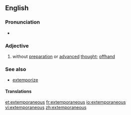 ==English==

===Pronunciation===
{{ipacregion|Canada}} {{ipac|əkˌstɛmpɚˈeɪniəs|en-ca-synth-extemporaneous.ogg|CA synth}}
* {{rhymes|eɪniəs}}

===Adjective===
{{en-adj}}

# without [[preparation]] or [[advanced]] [[thought]]; [[offhand]]

===See also===
* [[extemporize]]

====Translations====
{{trans-top|without preparation}}
{{trans-mid}}
{{trans-bottom}}

[[et:extemporaneous]]
[[fr:extemporaneous]]
[[io:extemporaneous]]
[[vi:extemporaneous]]
[[zh:extemporaneous]]